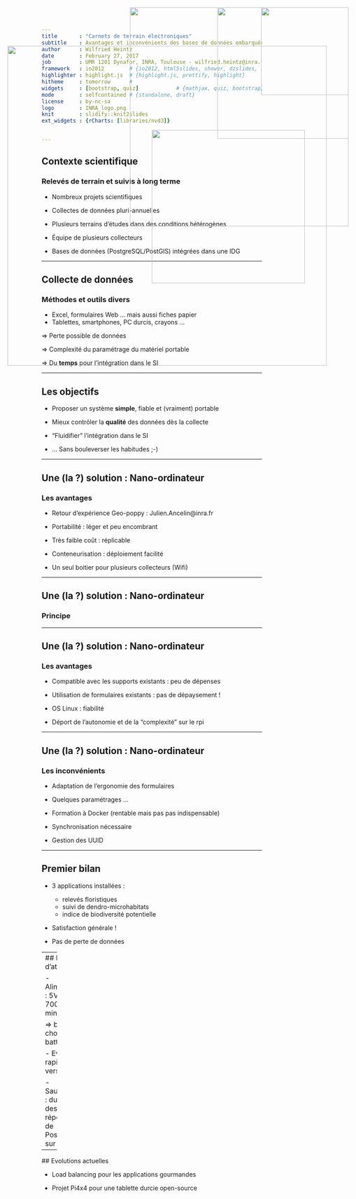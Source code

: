 ```yaml
---
title       : "Carnets de terrain électroniques"
subtitle    : Avantages et inconvénients des bases de données embarquées
author      : Wilfried Heintz
date        : February 27, 2017
job         : UMR 1201 Dynafor, INRA, Toulouse - wilfried.heintz@inra.fr
framework   : io2012        # {io2012, html5slides, shower, dzslides, ...}
highlighter : highlight.js  # {highlight.js, prettify, highlight}
hitheme     : tomorrow      #   
widgets     : [bootstrap, quiz]            # {mathjax, quiz, bootstrap}
mode        : selfcontained # {standalone, draft}
license     : by-nc-sa
logo        : INRA_logo.png
knit        : slidify::knit2slides
ext_widgets : {rCharts: [libraries/nvd3]}


--- 
```

## Contexte scientifique
<img style="position: absolute; top: 20px; right: 30px; border: 0; width:200px;" src="assets/img/Dynafor.jpg">

 <h3>Relevés de terrain et suivis à long terme</h3>


 - Nombreux projets scientifiques
 
 - Collectes de données pluri-annuelles
 
 - Plusieurs terrains d'études dans des conditions hétérogènes
 
 - Équipe de plusieurs collecteurs
 
 - Bases de données (PostgreSQL/PostGIS) intégrées dans une IDG 
 

--- 

## Collecte de données
<img style="position: absolute; top: 20px; right: 30px; border: 0; width:500px;" src="assets/img/dmh.png">

 <h3>Méthodes et outils divers</h3>

 
 - Excel, formulaires Web ... mais aussi fiches papier
 - Tablettes, smartphones, PC durcis, crayons ...
 

=> Perte possible de données

=> Complexité du paramétrage du matériel portable

=> Du **temps** pour l'intégration dans le SI


--- 

## Les objectifs

 - Proposer un système **simple**, fiable et (vraiment) portable
 
 - Mieux contrôler la **qualité** des données dès la collecte
 
 - "Fluidifier" l'intégration dans le SI
 
 - ... Sans bouleverser les habitudes ;-)


--- 

## Une (la ?) solution : Nano-ordinateur
<img style="position: absolute; top: 20px; right: 30px; border: 0; width:200px;" src="assets/img/raspi.jpg">

 <h3>Les avantages</h3>
 

 
 - Retour d'expérience Geo-poppy : Julien.Ancelin@inra.fr
 
 - Portabilité : léger et peu encombrant
 
 - Très faible coût : réplicable
 
 - Conteneurisation : déploiement facilité
 
 - Un seul boitier pour plusieurs collecteurs (Wifi)

---

## Une (la ?) solution : Nano-ordinateur
<img style="position: absolute; top: 108px; right: 80px; border: 0; width:730px;" src="assets/img/rpi_schema.png">

 <h3>Principe</h3>



--- 

## Une (la ?) solution : Nano-ordinateur
<img style="position: absolute; top: 20px; right: 30px; border: 0; width:200px;" src="assets/img/raspi.jpg">

 <h3>Les avantages</h3>
 
 
 - Compatible avec les supports existants : peu de dépenses
 
 - Utilisation de formulaires existants : pas de dépaysement !
 
 - OS Linux : fiabilité
 
 - Déport de l'autonomie et de la "complexité" sur le rpi


--- 

## Une (la ?) solution : Nano-ordinateur


 <h3>Les inconvénients</h3>


 - Adaptation de l'ergonomie des formulaires
 
 - Quelques paramétrages ...
 
 - Formation à Docker (rentable mais pas pas indispensable)
 
 - Synchronisation nécessaire 
 
 - Gestion des UUID



--- 

## Premier bilan

 
 - 3 applications installées :
   - relevés floristiques
   - suivi de dendro-microhabitats
   - indice de biodiversité potentielle

 - Satisfaction générale !
 
 - Pas de perte de données 



--- 
<img style="position: absolute; top: 20px; right: 30px; border: 0; width:300px;" src="assets/img/rpi.jpg">
## Points d'attention

 
 - Alimentation : 5V et 700mA minimum

=> bien choisir sa batterie !

 - Evolution rapide des versions ...
 
 - Sauvegarde : duplication des répertoires 
 de PostgreSQL sur clé
 

--- 
<img style="position: absolute; top: 300px; right: 130px; border: 0; width:350px;" src="assets/img/pizero.jpg">
## Evolutions actuelles

 
 - Load balancing pour les applications gourmandes

 - Projet Pi4x4 pour une tablette durcie open-source

 

 
 
 
